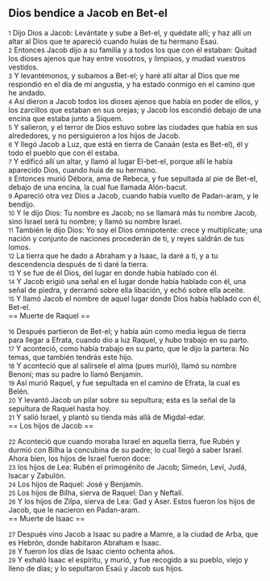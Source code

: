 == Dios bendice a Jacob en Bet-el ==

{{anchor|1}} <small>1</small> Dijo Dios a Jacob: Levántate y sube a Bet-el, y quédate allí; y haz allí un altar al Dios que te apareció cuando huías de tu hermano Esaú.<br>
{{anchor|2}} <small>2</small> Entonces Jacob dijo a su familia y a todos los que con él estaban: Quitad los dioses ajenos que hay entre vosotros, y limpiaos, y mudad vuestros vestidos.<br>
{{anchor|3}} <small>3</small> Y levantémonos, y subamos a Bet-el; y haré allí altar al Dios que me respondió en el día de mi angustia, y ha estado conmigo en el camino que he andado.<br>
{{anchor|4}} <small>4</small> Así dieron a Jacob todos los dioses ajenos que había en poder de ellos, y los zarcillos que estaban en sus orejas; y Jacob los escondió debajo de una encina que estaba junto a Siquem.<br>
{{anchor|5}} <small>5</small> Y salieron, y el terror de Dios estuvo sobre las ciudades que había en sus alrededores, y no persiguieron a los hijos de Jacob.<br>
{{anchor|6}} <small>6</small> Y llegó Jacob a Luz, que está en tierra de Canaán (esta es Bet-el), él y todo el pueblo que con él estaba.<br>
{{anchor|7}} <small>7</small> Y edificó allí un altar, y llamó al lugar El-bet-el, porque allí le había aparecido Dios, cuando huía de su hermano.<br>
{{anchor|8}} <small>8</small> Entonces murió Débora, ama de Rebeca, y fue sepultada al pie de Bet-el, debajo de una encina, la cual fue llamada Alón-bacut.<br>
{{anchor|9}} <small>9</small> Apareció otra vez Dios a Jacob, cuando había vuelto de Padan-aram, y le bendijo.<br>
{{anchor|10}} <small>10</small> Y le dijo Dios: Tu nombre es Jacob; no se llamará más tu nombre Jacob, sino Israel será tu nombre; y llamó su nombre Israel.<br>
{{anchor|11}} <small>11</small> También le dijo Dios: Yo soy el Dios omnipotente: crece y multiplícate; una nación y conjunto de naciones procederán de ti, y reyes saldrán de tus lomos.<br>
{{anchor|12}} <small>12</small> La tierra que he dado a Abraham y a Isaac, la daré a ti, y a tu descendencia después de ti daré la tierra.<br>
{{anchor|13}} <small>13</small> Y se fue de él Dios, del lugar en donde había hablado con él.<br>
{{anchor|14}} <small>14</small> Y Jacob erigió una señal en el lugar donde había hablado con él, una señal de piedra, y derramó sobre ella libación, y echó sobre ella aceite.<br>
{{anchor|15}} <small>15</small> Y llamó Jacob el nombre de aquel lugar donde Dios había hablado con él, Bet-el.<br>
== Muerte de Raquel ==

{{anchor|16}} <small>16</small> Después partieron de Bet-el; y había aún como media legua de tierra para llegar a Efrata, cuando dio a luz Raquel, y hubo trabajo en su parto.<br>
{{anchor|17}} <small>17</small> Y aconteció, como había trabajo en su parto, que le dijo la partera: No temas, que también tendrás este hijo.<br>
{{anchor|18}} <small>18</small> Y aconteció que al salírsele el alma (pues murió), llamó su nombre Benoni; mas su padre lo llamó Benjamín.<br>
{{anchor|19}} <small>19</small> Así murió Raquel, y fue sepultada en el camino de Efrata, la cual es Belén.<br>
{{anchor|20}} <small>20</small> Y levantó Jacob un pilar sobre su sepultura; esta es la señal de la sepultura de Raquel hasta hoy.<br>
{{anchor|21}} <small>21</small> Y salió Israel, y plantó su tienda más allá de Migdal-edar.<br>
== Los hijos de Jacob ==

{{anchor|22}} <small>22</small> Aconteció que cuando moraba Israel en aquella tierra, fue Rubén y durmió con Bilha la concubina de su padre; lo cual llegó a saber Israel. Ahora bien, los hijos de Israel fueron doce:<br>
{{anchor|23}} <small>23</small> los hijos de Lea: Rubén el primogénito de Jacob; Simeón, Leví, Judá, Isacar y Zabulón.<br>
{{anchor|24}} <small>24</small> Los hijos de Raquel: José y Benjamín.<br>
{{anchor|25}} <small>25</small> Los hijos de Bilha, sierva de Raquel: Dan y Neftalí.<br>
{{anchor|26}} <small>26</small> Y los hijos de Zilpa, sierva de Lea: Gad y Aser. Estos fueron los hijos de Jacob, que le nacieron en Padan-aram.<br>
== Muerte de Isaac ==

{{anchor|27}} <small>27</small> Después vino Jacob a Isaac su padre a Mamre, a la ciudad de Arba, que es Hebrón, donde habitaron Abraham e Isaac.<br>
{{anchor|28}} <small>28</small> Y fueron los días de Isaac ciento ochenta años.<br>
{{anchor|29}} <small>29</small> Y exhaló Isaac el espíritu, y murió, y fue recogido a su pueblo, viejo y lleno de días; y lo sepultaron Esaú y Jacob sus hijos.<br>
